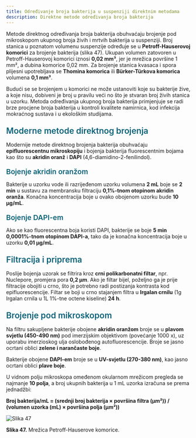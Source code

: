 ```yaml
---
title: Određivanje broja bakterija u suspenziji direktnim metodama
description: Direktne metode određivanja broja bakterija
---
```



Metode direktnog određivanja broja bakterija obuhvaćaju brojenje pod mikroskopom ukupnog broja živih i mrtvih bakterija u suspenziji. Broj stanica u poznatom volumenu suspenzije određuje se u **Petroff-Hauserovoj komorici** za brojenje bakterija (slika 47). Ukupan volumen zatovoren u Petroff-Hauserovoj komorici iznosi **0,02 mm³**, jer je mrežica površine 1 mm², a dubina komorice 0,02 mm. Za brojenje stanica kvasaca i spora plijesni upotrebljava se **Thomina komorica** ili **Bürker-Türkova komorica** volumena **0,1 mm³**. 

Budući se se brojenjem u komorici ne može ustanoviti koje su bakterije žive, a koje nisu, dobiveni je broj u pravilu veći no što je stvaran broj živih stanica u uzorku. Metoda određivanja ukupnog broja bakterija primjenjuje se radi brze procjene broja bakterija u kontroli kvalitete namirnica, kod infekcija mokraćnog sustava i u ekološkim studijama.

<h3 style="color: #096279; font-size: 1.4rem; font-weight: 600; margin: 1.5rem 0 1rem 0;">Moderne metode direktnog brojenja</h3>

Modernije metode direktnog brojenja bakterija obuhvaćaju **epifluorescentnu mikroskopiju** i bojenja bakterija fluorescentnim bojama kao što su **akridin oranž** i **DAPI** (4,6-diamidino-2-fenilindol). 

<h4 style="color: #096279; font-size: 1.2rem; font-weight: 600; margin: 1.2rem 0 0.8rem 0;">Bojenje akridin oranžom</h4>

Bakterije u uzorku vode ili razrijeđenom uzorku volumena **2 mL** boje se **2 min** u sustavu za membransku filtraciju **0,1%-tnom otopinom akridin oranža**. Konačna koncentracija boje u ovako obojenom uzorku bude **10 μg/mL**. 

<h4 style="color: #096279; font-size: 1.2rem; font-weight: 600; margin: 1.2rem 0 0.8rem 0;">Bojenje DAPI-em</h4>

Ako se kao fluorescentna boja koristi DAPI, bakterije se boje **5 min** **0,0001%-tnom otopinom DAPI-a**, tako da je konačna koncentracija boje u uzorku **0,01 μg/mL**. 

<h3 style="color: #096279; font-size: 1.4rem; font-weight: 600; margin: 1.5rem 0 1rem 0;">Filtracija i priprema</h3>

Poslije bojenja uzorak se filtrira kroz **crni polikarbonatni filtar**, npr. Nuclepore, promjera pora **0,2 μm**. Ako je filtar bijel, poželjno ga je prije filtracije obojiti u crno, što je potrebno radi postizanja kontrasta kod epifluorescencije. Filtar se boji u crno stajanjem filtra u **Irgalan crnilu** (1g Irgalan crnila u 1L 1%-tne octene kiseline) **24 h**.

<h3 style="color: #096279; font-size: 1.4rem; font-weight: 600; margin: 1.5rem 0 1rem 0;">Brojenje pod mikroskopom</h3>

Na filtru sakupljene bakterije obojene **akridin oranžom** broje se u **plavom svjetlu (450-490 nm)** pod imerzijskim objektivom (povećanje 1000 x), uz uporabu imerzioskog ulja oslobođenog autofluorescencije. Broje se jasno ocrtani oblici **zelene i narančaste boje**. 

Bakterije obojene **DAPI-em** broje se u **UV-svjetlu (270-380 nm)**, kao jasno ocrtani oblici **plave boje**.

U vidnom polju mikroskopa omeđenom okularnom mrežicom pregleda se najmanje **10 polja**, a broj ukupnih bakterija u 1 mL uzorka izračuna se prema jednadžbi:

**Broj bakterija/mL = (srednji broj bakterija × površina filtra (μm²)) / (volumen uzorka (mL) × površina polja (μm²))**

![Slika 47](/images/slika47.jpg)

**Slika 47.** Mrežica Petroff-Hauserove komorice.